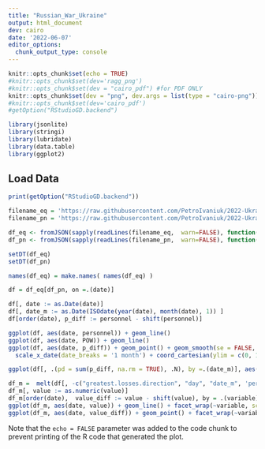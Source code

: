 ---
title: "Russian_War_Ukraine"
output: html_document
dev: cairo
date: '2022-06-07'
editor_options: 
  chunk_output_type: console
---

```{r setup, include=FALSE}
knitr::opts_chunk$set(echo = TRUE)
#knitr::opts_chunk$set(dev='ragg_png')
#knitr::opts_chunk$set(dev = "cairo_pdf") #for PDF ONLY
knitr::opts_chunk$set(dev = "png", dev.args = list(type = "cairo-png"))
#knitr::opts_chunk$set(dev='cairo_pdf')
#getOption("RStudioGD.backend")

library(jsonlite)
library(stringi)
library(lubridate)
library(data.table)
library(ggplot2)
```

## Load Data

```{r load_data}

print(getOption("RStudioGD.backend"))

filename_eq = 'https://raw.githubusercontent.com/PetroIvaniuk/2022-Ukraine-Russia-War-Dataset/main/data/russia_losses_equipment.json'
filename_pn = 'https://raw.githubusercontent.com/PetroIvaniuk/2022-Ukraine-Russia-War-Dataset/main/data/russia_losses_personnel.json'

df_eq <- fromJSON(sapply(readLines(filename_eq,  warn=FALSE), function(x) stri_replace_all_fixed(x, "NaN", '"NA"')))
df_pn <- fromJSON(sapply(readLines(filename_pn,  warn=FALSE), function(x) stri_replace_all_fixed(x, "NaN", '"NA"')))

setDT(df_eq)
setDT(df_pn)

names(df_eq) = make.names( names(df_eq) )

df = df_eq[df_pn, on =.(date)]

df[, date := as.Date(date)]
df[, date_m := as.Date(ISOdate(year(date), month(date), 1)) ]
df[order(date), p_diff := personnel - shift(personnel)]

ggplot(df, aes(date, personnel)) + geom_line()
ggplot(df, aes(date, POW)) + geom_line()
ggplot(df, aes(date, p_diff)) + geom_point() + geom_smooth(se = FALSE, color = 'red', span = 0.3) + 
  scale_x_date(date_breaks = '1 month') + coord_cartesian(ylim = c(0, 1000))

ggplot(df[, .(pd = sum(p_diff, na.rm = TRUE), .N), by =.(date_m)], aes(date_m, pd)) + geom_line()

df_m =  melt(df[, -c("greatest.losses.direction", "day", "date_m", 'personnel*', 'p_diff', 'POW', 'fuel.tank', 'military.auto', 'mobile.SRBM.system', 'day', 'i.day'), ], id.vars = 'date')
df_m[, value := as.numeric(value)]
df_m[order(date),  value_diff := value - shift(value), by = .(variable) ]
ggplot(df_m, aes(date, value)) + geom_line() + facet_wrap(~variable, scales = 'free' )
ggplot(df_m, aes(date, value_diff)) + geom_point() + facet_wrap(~variable, scales = 'free' ) + geom_smooth(se = FALSE, color = 'red', span = 0.1)
```


Note that the `echo = FALSE` parameter was added to the code chunk to prevent printing of the R code that generated the plot.
